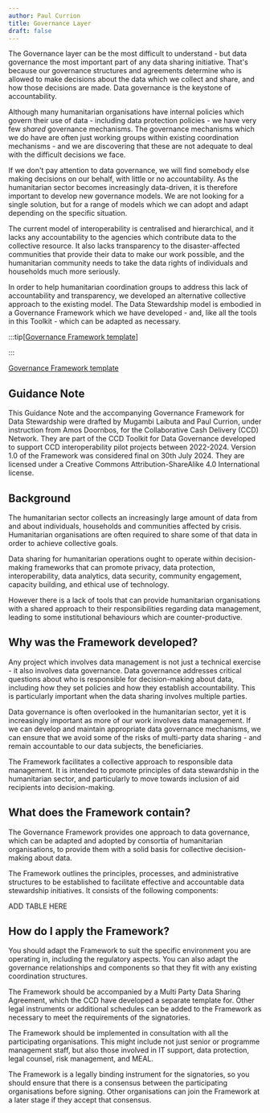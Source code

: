 ```yaml
---
author: Paul Currion
title: Governance Layer
draft: false
---
```


The Governance layer can be the most difficult to understand - but data governance the most important part of any data sharing initiative. That's because our governance structures and agreements determine who is allowed to make decisions about the data which we collect and share, and how those decisions are made. Data governance is the keystone of accountability.

Although many humanitarian organisations have internal policies which govern their use of data - including data protection policies - we have very few _shared_ governance mechanisms. The governance mechanisms which we do have are often just working groups within existing coordination mechanisms - and we are discovering that these are not adequate to deal with the difficult decisions we face.

If we don't pay attention to data governance, we will find somebody else making decisions on our behalf, with little or no accountability. As the humanitarian sector becomes increasingly data-driven, it is therefore important to develop new governance models. We are not looking for a single solution, but for a range of models which we can adopt and adapt depending on the specific situation.

The current model of interoperability is centralised and hierarchical, and it lacks any accountability to the agencies which contribute data to the collective resource. It also lacks transparency to the disaster-affected communities that provide their data to make our work possible, and the humanitarian community needs to take the data rights of individuals and households much more seriously.

In order to help humanitarian coordination groups to address this lack of accountability and transparency, we developed an alternative collective approach to the existing model. The Data Stewardship model is embodied in a Governance Framework which we have developed - and, like all the tools in this Toolkit - which can be adapted as necessary.

:::tip\[[Governance Framework template](https://docs.google.com/document/d/112vc0x1Gi0njM3hjjv7STo8vcFN-XOmLglE_OoUI4jU/edit?usp=sharing)\]

:::

<Aside type="tip">

[Governance Framework template](https://docs.google.com/document/d/112vc0x1Gi0njM3hjjv7STo8vcFN-XOmLglE_OoUI4jU/edit?usp=sharing)

</Aside>

## Guidance Note

This Guidance Note and the accompanying Governance Framework for Data Stewardship were drafted by Mugambi Laibuta and Paul Currion, under instruction from Amos Doornbos, for the Collaborative Cash Delivery (CCD) Network. They are part of the CCD Toolkit for Data Governance developed to support CCD interoperability pilot projects between 2022-2024. Version 1.0 of the Framework was considered final on 30th July 2024. They are licensed under a Creative Commons Attribution-ShareAlike 4.0 International license.

## Background

The humanitarian sector collects an increasingly large amount of data from and about individuals, households and communities affected by crisis. Humanitarian organisations are often required to share some of that data in order to achieve collective goals.

Data sharing for humanitarian operations ought to operate within decision-making frameworks that can promote privacy, data protection, interoperability, data analytics, data security, community engagement, capacity building, and ethical use of technology.

However there is a lack of tools that can provide humanitarian organisations with a shared approach to their responsibilities regarding data management, leading to some institutional behaviours which are counter-productive.

## Why was the Framework developed?

Any project which involves data management is not just a technical exercise - it also involves data governance. Data governance addresses critical questions about who is responsible for decision-making about data, including how they set policies and how they establish accountability. This is particularly important when the data sharing involves multiple parties.

Data governance is often overlooked in the humanitarian sector, yet it is increasingly important as more of our work involves data management. If we can develop and maintain appropriate data governance mechanisms, we can ensure that we avoid some of the risks of multi-party data sharing - and remain accountable to our data subjects, the beneficiaries.

The Framework facilitates a collective approach to responsible data management. It is intended to promote principles of data stewardship in the humanitarian sector, and particularly to move towards inclusion of aid recipients into decision-making.

## What does the Framework contain?

The Governance Framework provides one approach to data governance, which can be adapted and adopted by consortia of humanitarian organisations, to provide them with a solid basis for collective decision-making about data.

The Framework outlines the principles, processes, and administrative structures to be established to facilitate effective and accountable data stewardship initiatives. It consists of the following components:

ADD TABLE HERE

## How do I apply the Framework?

You should adapt the Framework to suit the specific environment you are operating in, including the regulatory aspects. You can also adapt the governance relationships and components so that they fit with any existing coordination structures.

The Framework should be accompanied by a Multi Party Data Sharing Agreement, which the CCD have developed a separate template for. Other legal instruments or additional schedules can be added to the Framework as necessary to meet the requirements of the signatories.

The Framework should be implemented in consultation with all the participating organisations. This might include not just senior or programme management staff, but also those involved in IT support, data protection, legal counsel, risk management, and MEAL.

The Framework is a legally binding instrument for the signatories, so you should ensure that there is a consensus between the participating organisations before signing. Other organisations can join the Framework at a later stage if they accept that consensus.